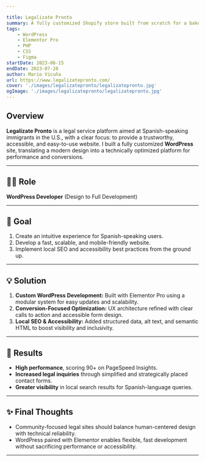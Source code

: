 ```yaml
---

title: Legalizate Pronto
summary: A fully customized Shopify store built from scratch for a bakery, maintaining brand identity and enhancing user experience.
tags:
    - WordPress
    - Elementor Pro
    - PHP
    - CSS
    - Figma
startDate: 2023-06-15
endDate: 2023-07-20
author: Mario Vicuña
url: https://www.legalizatepronto.com/
cover: './images/legalizatepronto/legalizatepronto.jpg'
ogImage: './images/legalizatepronto/legalizatepronto.jpg'
---
```

## Overview  
**Legalízate Pronto** is a legal service platform aimed at Spanish-speaking immigrants in the U.S., with a clear focus: to provide a trustworthy, accessible, and easy-to-use website. I built a fully customized **WordPress** site, translating a modern design into a technically optimized platform for performance and conversions.

---

## 👨‍💻 Role  
**WordPress Developer** (Design to Full Development)

---

## 🎯 Goal  
1. Create an intuitive experience for Spanish-speaking users.  
2. Develop a fast, scalable, and mobile-friendly website.  
3. Implement local SEO and accessibility best practices from the ground up.

---

## 💡 Solution  
1. **Custom WordPress Development:** Built with Elementor Pro using a modular system for easy updates and scalability.  
2. **Conversion-Focused Optimization:** UX architecture refined with clear calls to action and accessible form design.  
3. **Local SEO & Accessibility:** Added structured data, alt text, and semantic HTML to boost visibility and inclusivity.

---

## 🚀 Results  
- **High performance**, scoring 90+ on PageSpeed Insights.  
- **Increased legal inquiries** through simplified and strategically placed contact forms.  
- **Greater visibility** in local search results for Spanish-language queries.

---

## ✨ Final Thoughts  
- Community-focused legal sites should balance human-centered design with technical reliability.  
- WordPress paired with Elementor enables flexible, fast development without sacrificing performance or accessibility.

---